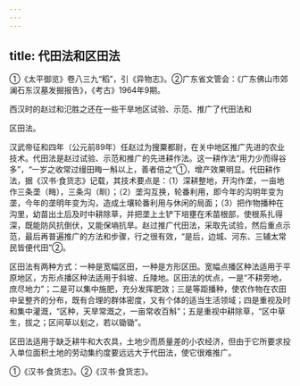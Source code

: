 ```yaml
---
---
---
```

title: 代田法和区田法
---



①《太平御览》卷八三九“稻”，引《异物志》。②广东省文管会：《广东佛山市郊澜石东汉墓发掘报告》，《考古》1964年9期。

西汉时的赵过和氾胜之还在一些干旱地区试验、示范、推广了代田法和

区田法。

汉武帝征和四年（公元前89年）任赵过为搜粟都尉，在关中地区推广先进的农业技术。代田法是赵过试验、示范和推广的先进耕作法。这一耕作法“用力少而得谷多”，“一岁之收常过缦田畮一斛以上，善者倍之”①，增产效果明显。代田耕作法，据《汉书·食货志》记载，其技术要点是：（1）深耕整地，开沟作垄，一亩地作三条垄（畮），三条沟（甽）；（2）垄沟互换，轮番利用，即今年的沟明年变为垄，今年的垄明年变为沟，造成土壤轮番利用与休闲的局面；（3）把作物播种在沟里，幼苗出土后及时中耕除草，并把垄上土铲下培壅在禾苗根部，使根系扎得深，既能防风抗倒伏，又能保墒抗旱。赵过推广代田法，采取先试验，然后重点示范，最后再普遍推广的方法和步骤，行之很有效，“是后，边城、河东、三辅太常民皆便代田”②。

区田法有两种方式：一种是宽幅区田，一种是方形区田。宽幅点播区种法适用于平原地区，方形点播区种法适用于斜坡、丘陵地。区田法的优点，一是“不耕旁地，庶尽地力”；二是可以集中施肥，充分发挥肥效；三是等距播种，使农作物在农田中呈整齐的分布，既有合理的群体密度，又有个体的适当生活领域；四是重视及时和集中灌溉，“区种，天旱常溉之，一亩常收百斛”；五是重视中耕除草，“区中草生，拔之；区间草以刬之，若以锄锄”。

区田法适用于缺乏耕牛和大农具，土地少而质量差的小农经济，但由于它所要求投入单位面积土地的劳动集约度要远远大于代田法，使它很难推广。

①《汉书·食货志》。②《汉书·食货志》。